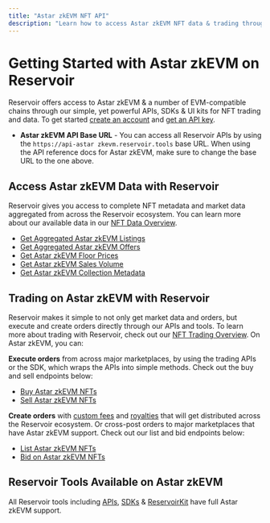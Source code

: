 ```yaml
---
title: "Astar zkEVM NFT API"
description: "Learn how to access Astar zkEVM NFT data & trading through Reservoir's developer tools"
---
```


# Getting Started with Astar zkEVM on Reservoir

Reservoir offers access to Astar zkEVM & a number of EVM-compatible chains through our simple, yet powerful APIs, SDKs & UI kits for NFT trading and data. To get started [create an account](https://dashboard.reservoir.tools/) and [get an API key](/reference/dashboard-sign-up).

* **Astar zkEVM API Base URL** - You can access all Reservoir APIs by using the `https://api-astar zkevm.reservoir.tools` base URL. When using the API reference docs for Astar zkEVM, make sure to change the base URL to the one above.

## Access Astar zkEVM Data with Reservoir

Reservoir gives you access to complete NFT metadata and market data aggregated from across the Reservoir ecosystem. You can learn more about our available data in our [NFT Data Overview](/reference/nft-data-overview).

* [Get Aggregated Astar zkEVM Listings](/reference/getordersasksv5)
* [Get Aggregated Astar zkEVM Offers](/reference/getordersbidsv6)
* [Get Astar zkEVM Floor Prices](/reference/getcollectionsv7)
* [Get Astar zkEVM Sales Volume](/reference/getcollectionsdailyvolumesv1)
* [Get Astar zkEVM Collection Metadata](/reference/gettokensv7)

## Trading on Astar zkEVM with Reservoir

Reservoir makes it simple to not only get market data and orders, but execute and create orders directly through our APIs and tools. To learn more about trading with Reservoir, check out our [NFT Trading Overview](/reference/creating-and-filling-orders). On Astar zkEVM, you can:

**Execute orders** from across major marketplaces, by using the trading APIs or the SDK, which wraps the APIs into simple methods. Check out the buy and sell endpoints below:

* [Buy Astar zkEVM NFTs](/reference/postexecutebuyv7)
* [Sell Astar zkEVM NFTs](/reference/postexecutesellv7)

**Create orders** with [custom fees](/docs/custom-fees) and [royalties](/docs/royalties) that will get distributed across the Reservoir ecosystem. Or cross-post orders to major marketplaces that have Astar zkEVM support. Check out our list and bid endpoints below:

* [List Astar zkEVM NFTs](/reference/postexecutelistv5)
* [Bid on Astar zkEVM NFTs](/reference/postexecutebidv5)

## Reservoir Tools Available on Astar zkEVM

All Reservoir tools including [APIs](/reference/overview), [SDKs](/reference/reservoir-sdk-jstsnode) & [ReservoirKit](/reference/reservoirkit) have full Astar zkEVM support.
